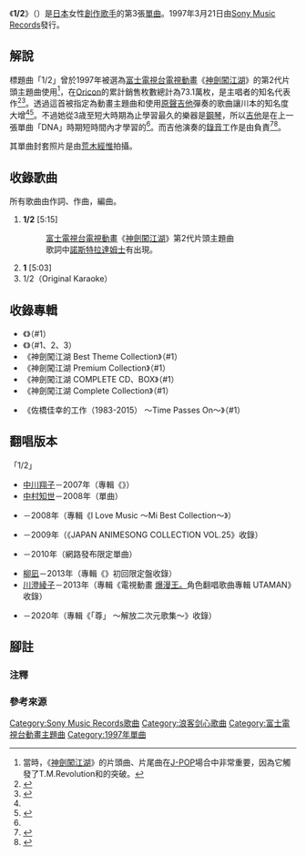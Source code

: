 {{NoteTA
|1 = zh:½; zh-cn:{{small|{{sfrac|1|2}}}}; zh-tw:{{small|{{sfrac|1|2}}}};
|2 = ½=>zh-hans:{{small|{{sfrac|1|2}}}}; ½=>zh-hant:{{small|{{sfrac|1|2}}}};<!--zh兼容zh-hans、zh-hant會優先顯示，但下位區域轉換不影響-->
|3 = zh-cn:-浪客剑心;zh-tw:神劍闖江湖;zh-hk:浪客劍心;
}}
{{Infobox Single
| Name           = 1/2
| Artist         = {{link-ja|川本真琴|川本真琴}}
| Album          = {{link-ja|川本真琴 (專輯)|川本真琴 (アルバム)|川本真琴}}
| A-side         = 
| B-side         = 1
| Released       = 1997年3月21日
| Format         = [[CD-DA|CD-DA]]
| Recorded       = 
| Genre          = [[日本流行音樂|J-POP]]（[[動畫歌曲|動畫歌曲]]）
| Length         = 15分32秒
| Label          = [[Sony_Music_Records|Sony Music Records]]
| Writer         = 川本真琴
| Producer       = {{link-ja|石川鐵男|石川鉄男}}
| Certification  = * 白金（[[日本唱片協會|日本唱片協會]]）
| Chart position = * 週榜第2名<small>（[[Oricon公信榜|Oricon]]）</small>
* 1997年4月份月榜第3名<small>（Oricon）</small>
* 1997年5月份月榜第9名<small>（Oricon）</small>
* 1997年度年榜第29名<small>（Oricon）</small>
* 上榜19次<small>（Oricon）</small>
| Last single    = {{link-ja|DNA (川本真琴單曲)|DNA (川本真琴の曲)|DNA}}<br />（1996年）
| This single    = '''1/2'''<br />（1997年）
| Next single    = {{link-ja|櫻 (川本真琴單曲)|桜 (川本真琴の曲)|櫻}}<br />（1998年）
| Misc = {{Extra track listing
 | Album = 川本真琴
 | Type = studio
 | prev_track = 向日葵
 | prev_no = 9
 | this_track = '''1/2'''
 | track_no = 10
 | next_track = 
 | next_no =}}
}}
《'''1/2'''》（{{lang-ja|にぶんのいち}}）是[[日本|日本]]女性[[創作歌手|創作歌手]]{{link-ja|川本真琴|川本真琴}}的第3張[[單曲|單曲]]。1997年3月21日由[[Sony_Music_Records|Sony Music Records]]發行。

== 解說 ==
標題曲「1/2」曾於1997年被選為[[富士電視台|富士電視台]][[電視動畫|電視動畫]]《[[浪客剑心|神劍闖江湖]]》的第2代片頭主題曲使用<ref group="注">當時，《[[浪客剑心|神劍闖江湖]]》的片頭曲、片尾曲在[[日本流行音樂|J-POP]]場合中非常重要，因為它觸發了T.M.Revolution和{{link-ja|SIAM SHADE|SIAM SHADE}}的突破。</ref>，在[[Oricon公信榜|Oricon]]的累計銷售枚數總計為73.1萬枚，是主唱者{{link-ja|川本真琴|川本真琴}}的知名代表作<ref>{{cite web|url=https://www.oricon.co.jp/news/86952/full/|script-title=ja:「るろうに剣心」歴代主題歌を完全収録したアルバム発売|date=2011-04-22|accessdate=2018-02-18|publisher=[[oricon|ORICON NEWS]]|language=ja|archive-date=2018-02-18|archive-url=https://web.archive.org/web/20180218090658/https://www.oricon.co.jp/news/86952/full/|dead-url=no}}</ref><ref name="digimonostation">{{cite web|url=https://www.digimonostation.jp/0000088573/|script-title=ja:今日が20周年！：川本真琴『1/2』【8cmシングルPLAY BACK】|date=2017-03-21|accessdate=2018-02-18|work=DIGIMONO！|publisher={{link-ja|MUSIC ON! TV|MUSIC ON! TV|MUSIC ON！TV}}|language=ja|archive-date=2018-08-28|archive-url=https://web.archive.org/web/20180828030244/https://www.digimonostation.jp/0000088573/|dead-url=yes}}</ref>。透過這首被指定為動畫主題曲和使用[[原聲吉他|原聲吉他]]彈奏的歌曲讓川本的知名度大增<ref name="digimonostation" /><ref name="sponichi">{{cite web|url=https://www.sponichi.co.jp/entertainment/yomimono/music/anokoro/04/kiji/K20110411000586920.html|script-title=ja:【1997年4月】1/2 川本真琴 ギタージャカジャカ 早口言葉で「愛してるぅ」|date=2011-04-11|accessdate=2018-02-18|publisher=[[體育日本|體育日本]]|language=ja|archive-date=2021-01-26|archive-url=https://web.archive.org/web/20210126183523/https://www.sponichi.co.jp/entertainment/yomimono/music/anokoro/04/kiji/K20110411000586920.html|dead-url=no}}</ref>。不過她從3歳至短大時期為止學習最久的樂器是[[鋼琴|鋼琴]]，所以[[吉他|吉他]]是在上一張單曲「DNA」時期短時間內才學習的<ref name="sponichi"/>。而吉他演奏的[[錄音|錄音]]工作是由{{link-ja|佐橋佳幸|佐橋佳幸}}負責<ref name="natalie1">{{cite web|url=https://natalie.mu/music/news/166000|script-title=ja:佐橋佳幸の32年間をまとめた3枚組コンピ発売、大滝詠一のエルヴィスカバーも|date=2015-11-13|accessdate=2018-02-18|publisher=[[Natalie_(網站)|音樂Natalie]]|language=ja|archive-date=2019-11-03|archive-url=https://web.archive.org/web/20191103064456/https://natalie.mu/music/news/166000|dead-url=no}}</ref><ref>{{cite web|url=https://datazoo.jp/tv/%E9%96%A2%E3%82%B8%E3%83%A3%E3%83%A0+%E5%AE%8C%E5%85%A8%E7%87%83SHOW/1069716|script-title=ja:関ジャム 完全燃SHOW トップギタリスト集結！バンドの花形ギター特集！|date=2017-06-11|accessdate=2018-02-18|work=TV{{lang|ja|でた蔵}}|publisher={{link-ja|富士SOFT|富士ソフト}}|language=ja}}</ref>。

其單曲封套照片是由[[荒木經惟|荒木經惟]]拍攝。

== 收錄歌曲 ==
所有歌曲由{{link-ja|川本真琴|川本真琴}}作詞、作曲，{{link-ja|石川鐵男|石川鉄男}}編曲。
# '''1/2''' [5:15]
#: [[富士電視台|富士電視台]][[電視動畫|電視動畫]]《[[浪客剑心|神劍闖江湖]]》第2代片頭主題曲
#: 歌詞中[[諾斯特拉達姆士|諾斯特拉達姆士]]有出現。
# '''1''' [5:03]
# 1/2（Original Karaoke）

== 收錄專輯 ==
* 《{{link-ja|川本真琴 (專輯)|川本真琴 (アルバム)|川本真琴}}》（#1）
* 《{{link-ja|The Complete Singles Collection 1996～2001|The Complete Singles Collection 1996〜2001}}》（#1、2、3）
* 《神劍闖江湖 Best Theme Collection》（#1）
* 《神劍闖江湖 Premium Collection》（#1）
* 《神劍闖江湖 COMPLETE CD、BOX》（#1）
* 《神劍闖江湖 Complete Collection》（#1）
* {{link-ja|佐橋佳幸|佐橋佳幸}}《佐橋佳幸的工作（1983-2015） ～Time Passes On～》（#1）

== 翻唱版本 ==
; 「1/2」
* [[中川翔子|中川翔子]]－2007年（專輯《{{lang|ja|{{link-ja|しょこたん☆かばー×2 ～アニソンに愛を込めて!!～|しょこたん☆かばー×2 〜アニソンに愛を込めて!!〜}}}}》）
* [[中村知世|中村知世]]－2008年（單曲）
* {{link-ja|Mi (樂團)|Mi (バンド)|Mi}}－2008年（專輯《I Love Music ～Mi Best Collection～》）
* {{lang|ja|ユミコ}}－2009年（《JAPAN ANIMESONG COLLECTION VOL.25》收錄）
* {{link-ja|PANDA 1/2|PANDA 1/2}}－2010年（網路發布限定單曲）
* [[柳凪|柳凪]]－2013年（專輯《{{link-ja|Euaru|エウアル}}》初回限定盤收錄）
* [[川澄綾子|川澄綾子]]－2013年（專輯《電視動畫 [[爆漫王。|爆漫王。]]角色翻唱歌曲專輯 UTAMAN》收錄）
* {{link-ja|KANOERANA|カノエラナ}}－2020年（專輯《「尊{{lang|ja|い}}」 ～解{{lang|ja|き}}放{{lang|ja|たれし}}二次元歌集～》收錄）

== 腳註 ==
=== 注釋 ===
{{reflist|group="注"}}

=== 參考來源 ===
{{reflist}}

{{浪客剑心}}
{{DEFAULTSORT:1/2}}
[[Category:Sony_Music_Records歌曲|Category:Sony Music Records歌曲]]
[[Category:浪客剑心歌曲|Category:浪客剑心歌曲]]
[[Category:富士電視台動畫主題曲|Category:富士電視台動畫主題曲]]
[[Category:1997年單曲|Category:1997年單曲]]